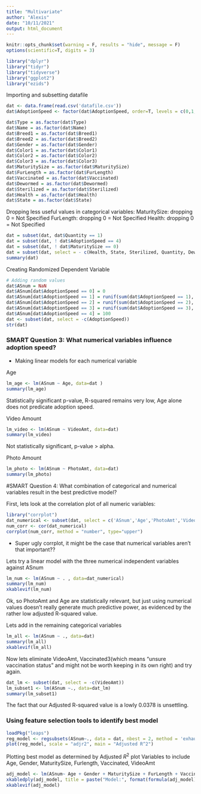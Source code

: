 ```yaml
---
title: "Multivariate"
author: "Alexis"
date: "10/11/2021"
output: html_document
---
```


```r
knitr::opts_chunk$set(warning = F, results = "hide", message = F)
options(scientific=T, digits = 3) 
```

```r
library("dplyr")
library("tidyr")
library("tidyverse")
library("ggplot2")
library("ezids")

```


Importing and subsetting datafile
```r
dat <- data.frame(read.csv('datafile.csv'))
dat$AdoptionSpeed <- factor(dat$AdoptionSpeed, order=T, levels = c(0,1,2,3,4))

dat$Type = as.factor(dat$Type)
dat$Name = as.factor(dat$Name)
dat$Breed1 = as.factor(dat$Breed1)
dat$Breed2 = as.factor(dat$Breed2)
dat$Gender = as.factor(dat$Gender)
dat$Color1 = as.factor(dat$Color1)
dat$Color2 = as.factor(dat$Color2)
dat$Color3 = as.factor(dat$Color3)
dat$MaturitySize = as.factor(dat$MaturitySize)
dat$FurLength = as.factor(dat$FurLength)
dat$Vaccinated = as.factor(dat$Vaccinated)
dat$Dewormed = as.factor(dat$Dewormed)
dat$Sterilized = as.factor(dat$Sterilized)
dat$Health = as.factor(dat$Health)
dat$State = as.factor(dat$State)
```

Dropping less useful values in categorical variables:
MaturitySize: dropping 0 = Not Specified
FurLength: dropping 0 = Not Specified
Health: dropping 0 = Not Specified

```r
dat = subset(dat, dat$Quantity == 1)
dat = subset(dat, ! dat$AdoptionSpeed == 4)
dat = subset(dat, ! dat$MaturitySize == 0)
dat = subset(dat, select = - c(Health, State, Sterilized, Quantity, Dewormed, Color1, Color2, Color3, Breed1, Breed2, Fee, RescuerID, Name, Description, PetID, Type))
summary(dat)
```

Creating Randomized Dependent Variable

```r
# Adding random values
dat$ASnum = NaN
dat$ASnum[dat$AdoptionSpeed == 0] = 0
dat$ASnum[dat$AdoptionSpeed == 1] = runif(sum(dat$AdoptionSpeed == 1), 1, 7)
dat$ASnum[dat$AdoptionSpeed == 2] = runif(sum(dat$AdoptionSpeed == 2), 8, 30)
dat$ASnum[dat$AdoptionSpeed == 3] = runif(sum(dat$AdoptionSpeed == 3), 31, 90)
dat$ASnum[dat$AdoptionSpeed == 4] = 100
dat <- subset(dat, select = -c(AdoptionSpeed))
str(dat)
```

### SMART Question 3: What numerical variables influence adoption speed?
- Making linear models for each numerical variable

Age


```r
lm_age <- lm(ASnum ~ Age, data=dat )
summary(lm_age)
```
Statistically significant p-value, R-squared remains very low, Age alone does not predicate adoption speed.

Video Amount
```r
lm_video <- lm(ASnum ~ VideoAmt, data=dat)
summary(lm_video)
```
Not statistically significant, p-value > alpha. 

Photo Amount
```r
lm_photo <- lm(ASnum ~ PhotoAmt, data=dat)
summary(lm_photo)
```


#SMART Question 4:
What combination of categorical and numerical variables result in the best predictive model?

First, lets look at the correlation plot of all numeric variables:

```r
library("corrplot")
dat_numerical <- subset(dat, select = c('ASnum','Age','PhotoAmt','VideoAmt'))
num_corr <- cor(dat_numerical)
corrplot(num_corr, method = "number", type="upper")
```

- Super ugly corrplot, it might be the case that numerical variables aren't that important??

Lets try a linear model with the three numerical independent variables against ASnum

```r
lm_num <- lm(ASnum ~ . , data=dat_numerical)
summary(lm_num)
xkablevif(lm_num)

```
Ok, so PhotoAmt and Age are statistically relevant, but just using numerical values doesn't really generate much predictive power, as evidenced by the rather low adjusted R-squared value.

Lets add in the remaining categorical variables
```r
lm_all <- lm(ASnum ~ ., data=dat)
summary(lm_all)
xkablevif(lm_all)
```

Now lets eliminate VideoAmt, Vaccinated3(which means "unsure vaccination status" and might not be worth keeping in its own right) and try again.
```r
dat_lm <- subset(dat, select = -c(VideoAmt))
lm_subset1 <- lm(ASnum ~., data=dat_lm)
summary(lm_subset1)
```
The fact that our Adjusted R-squared value is a lowly 0.0378 is unsettling. 

### Using feature selection tools to identify best model
```r
loadPkg("leaps")
reg_model <- regsubsets(ASnum~., data = dat, nbest = 2, method = 'exhaustive')
plot(reg_model, scale = "adjr2", main = "Adjusted R^2")

```

Plotting best model as determined by Adjusted $R^2$ plot
Variables to include Age, Gender, MaturitySize, Furlength, Vaccinated, VideoAmt

```r
adj_model <- lm(ASnum~ Age + Gender + MaturitySize + FurLength + Vaccinated + VideoAmt, data=dat)
xkabledply(adj_model, title = paste("Model:", format(formula(adj_model)) ) )
xkablevif(adj_model)
```


